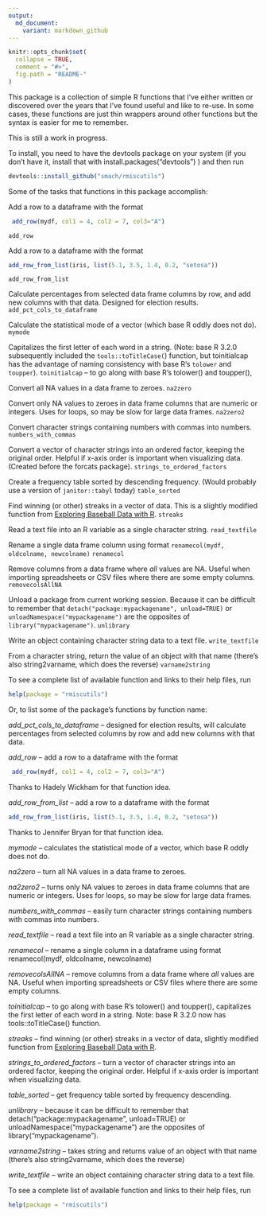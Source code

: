 ```yaml
---
output:
  md_document:
    variant: markdown_github
---
```


<!-- README.md is generated from README.Rmd. Please edit that file -->

```r
knitr::opts_chunk$set(
  collapse = TRUE,
  comment = "#>",
  fig.path = "README-"
)
```

This package is a collection of simple R functions that I've either written or discovered over the years that I've found useful and like to re-use. In some cases, these functions are just thin wrappers around other functions but the syntax is easier for me to remember.

This is still a work in progress.

To install, you need to have the devtools package on your system (if you don't have it, install that with install.packages("devtools") ) and then run

```r
devtools::install_github("smach/rmiscutils")
```

Some of the tasks that functions in this package accomplish:


Add a row to a dataframe with the format
```r
 add_row(mydf, col1 = 4, col2 = 7, col3="A")
```
`add_row`

Add a row to a dataframe with the format
```r
add_row_from_list(iris, list(5.1, 3.5, 1.4, 0.2, "setosa"))
```
`add_row_from_list`

Calculate percentages from selected data frame columns by row, and add new columns with that data. Designed for election results. `add_pct_cols_to_dataframe`

Calculate the statistical mode of a vector (which base R oddly does not do).
`mymode`

Capitalizes the first letter of each word in a string. (Note: base R 3.2.0 subsequently included the `tools::toTitleCase(`) function, but toinitialcap has the advantage of naming consistency with base R's `tolower` and `toupper`).
`toinitialcap` -- to go along with base R's tolower() and toupper(), 

Convert all NA values in a data frame to zeroes.
`na2zero`

Convert only NA values to zeroes in data frame columns that are numeric or integers. Uses for loops, so may be slow for large data frames.
`na2zero2`

Convert character strings containing numbers with commas into numbers.
`numbers_with_commas`

Convert a vector of character strings into an ordered factor, keeping the original order. Helpful if x-axis order is important when visualizing data. (Created before the forcats package).
`strings_to_ordered_factors`

Create a frequency table sorted by descending frequency. (Would probably use a version of `janitor::tabyl` today)
`table_sorted`

Find winning (or other) streaks in a vector of data. This is a slightly modified function from [Exploring Baseball Data with R](https://baseballwithr.wordpress.com/2014/07/07/team-streaks-part-i-2/).
`streaks`

Read a text file into an R variable as a single character string.
`read_textfile`

Rename a single data frame column using format `renamecol(mydf, oldcolname, newcolname)`
`renamecol`

Remove columns from a data frame where _all_ values are NA. Useful when importing spreadsheets or CSV files where there are some empty columns.
`removecolsAllNA`

Unload a package from current working session. Because it can be difficult to remember that  `detach("package:mypackagename", unload=TRUE)` or `unloadNamespace("mypackagename")` are the opposites of `library("mypackagename")`.
`unlibrary`

Write an object containing character string data to a text file.
`write_textfile`

From a character string, return the value of an object with that name (there's also string2varname, which does the reverse)
`varname2string`

To see a complete list of available function and links to their help files, run

```r
help(package = "rmiscutils")
```

Or, to list some of the package's functions by function name:

*add_pct_cols_to_dataframe* -- designed for election results, will calculate percentages from selected columns by row and add new columns with that data. 

*add_row* -- add a row to a dataframe with the format
```r
 add_row(mydf, col1 = 4, col2 = 7, col3="A")
```
Thanks to Hadely Wickham for that function idea.

*add_row_from_list* -- add a row to a dataframe with the format
```r
add_row_from_list(iris, list(5.1, 3.5, 1.4, 0.2, "setosa"))
```
Thanks to Jennifer Bryan for that function idea.

*mymode* -- calculates the statistical mode of a vector, which base R oddly does not do.

*na2zero* -- turn all NA values in a data frame to zeroes.

*na2zero2* -- turns only NA values to zeroes in data frame columns that are numeric or integers. Uses for loops, so may be slow for large data frames.

*numbers_with_commas* -- easily turn character strings containing numbers with commas into numbers.

*read_textfile* -- read a text file into an R variable as a single character string.

*renamecol* -- rename a single column in a dataframe using format renamecol(mydf, oldcolname, newcolname)

*removecolsAllNA* -- remove columns from a data frame where _all_ values are NA. Useful when importing spreadsheets or CSV files where there are some empty columns.

*toinitialcap* -- to go along with base R's tolower() and toupper(), capitalizes the first letter of each word in a string. Note: base R 3.2.0 now has tools::toTitleCase() function.

*streaks* -- find winning (or other) streaks in a vector of data, slightly modified function from [Exploring Baseball Data with R](https://baseballwithr.wordpress.com/2014/07/07/team-streaks-part-i-2/).

*strings_to_ordered_factors* -- turn a vector of character strings into an ordered factor, keeping the original order. Helpful if x-axis order is important when visualizing data.

*table_sorted* -- get frequency table sorted by frequency descending.

*unlibrary* -- because it can be difficult to remember that  detach("package:mypackagename", unload=TRUE) or unloadNamespace("mypackagename") are the opposites of library("mypackagename").

*varname2string* -- takes string and returns value of an object with that name (there's also string2varname, which does the reverse)

*write_textfile* -- write an object containing character string data to a text file.

To see a complete list of available function and links to their help files, run

```r
help(package = "rmiscutils")
```
